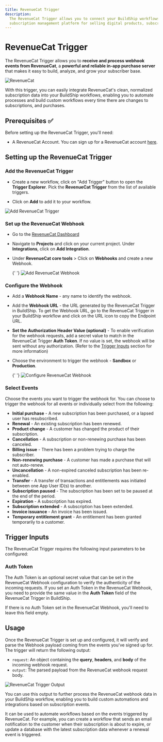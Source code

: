 ```yaml
---
title: RevenueCat Trigger
description:
  The RevenueCat Trigger allows you to connect your BuildShip workflows with your RevenueCat account, which is a
  subscription management platform for selling digital products, subscriptions, software licenses, and courses.
---
```



# RevenueCat Trigger

The RevenueCat Trigger allows you to **receive and process webhook events from RevenueCat**, a **powerful and reliable
in-app purchase server** that makes it easy to build, analyze, and grow your subscriber base.

<Image src={revenuecatOg} alt='RevenueCat' width={1200} />

With this trigger, you can easily integrate RevenueCat's clean, normalized subscription data into your BuildShip
workflows, enabling you to automate processes and build custom workflows every time there are changes to subscriptions,
and purchases.

## Prerequisites ✅

Before setting up the RevenueCat Trigger, you'll need:

- A RevenueCat Account. You can sign up for a RevenueCat account [here](https://app.revenuecat.com/signup).

## Setting up the RevenueCat Trigger

<Steps>

### Add the RevenueCat Trigger

- Create a new workflow, click on "Add Trigger" button to open the **Trigger Explorer**. Pick the **RevenueCat Trigger**
  from the list of available triggers.

- Click on **Add** to add it to your workflow.

<Image src={revenuecat1} alt='Add RevenueCat Trigger' width={1200} />

### Set up the RevenueCat Webhook

- Go to the [RevenueCat Dashboard](https://app.revenuecat.com/overview#)

- Navigate to **Projects** and click on your current project. Under **Integrations**, click on **Add Integration**.

- Under **RevenueCat core tools** > Click on **Webhooks** and create a new Webhook.

  {' '}
  <Image src={revenuecat2} alt='Add RevenueCat Webhook' width={1200} />

### Configure the Webhook

- Add a **Webhook Name** - any name to identify the webhook.
- Add the **Webhook URL** - the URL generated by the RevenueCat Trigger in BuildShip.
  <Callout>
    To get the Webhook URL, go to the RevenueCat Trigger in your BuildShip workflow and click on the URL icon to copy
    the Endpoint URL.
  </Callout>
- **Set the Authorization Header Value (optional)** - To enable verification for the webhook requests, add a secret
  value to match in the RevenueCat Trigger **Auth Token**. If no value is set, the webhook will be sent without any
  authorization. (Refer to the [Trigger Inputs](#trigger-inputs) section for more information)
- Choose the environment to trigger the webhook - **Sandbox** or **Production**.

  {' '}
  <Image src={revenuecat3} alt='Configure RevenueCat Webhook' width={1200} />

### Select Events

Choose the events you want to trigger the webhook for. You can choose to trigger the webhook for all events or
individually select from the following:

- **Initial purchase** - A new subscription has been purchased, or a lapsed user has resubscribed.
- **Renewal** - An existing subscription has been renewed.
- **Product change** - A customer has changed the product of their subscription.
- **Cancellation** - A subscription or non-renewing purchase has been canceled.
- **Billing issue** - There has been a problem trying to charge the subscriber.
- **Non-renewing purchase** - A customer has made a purchase that will not auto-renew.
- **Uncancellation** - A non-expired canceled subscription has been re-enabled.
- **Transfer** - A transfer of transactions and entitlements was initiated between one App User ID(s) to another.
- **Subscription paused** - The subscription has been set to be paused at the end of the period.
- **Expiration** - A subscription has expired.
- **Subscription extended** - A subscription has been extended.
- **Invoice issuance** - An invoice has been issued.
- **Temporary entitlement grant** - An entitlement has been granted temporarily to a customer.

</Steps>

## Trigger Inputs

The RevenueCat Trigger requires the following input parameters to be configured:

### Auth Token

The Auth Token is an optional secret value that can be set in the RevenueCat Webhook configuration to verify the
authenticity of the incoming requests. If you set an Auth Token in the RevenueCat Webhook, you need to provide the same
value in the **Auth Token** field of the RevenueCat Trigger in BuildShip.

<Callout>If there is no Auth Token set in the RevenueCat Webhook, you'll need to leave this field empty.</Callout>

## Usage

Once the RevenueCat Trigger is set up and configured, it will verify and parse the Webhook payload coming from the
events you've signed up for. The trigger will return the following output:

- `request`: An object containing the **query**, **headers**, and **body** of the incoming webhook request.
- `output`: The parsed payload from the RevenueCat webhook request body.

<Image src={revenuecat4} alt='RevenueCat Trigger Output' width={1200} />

You can use this output to further process the RevenueCat webhook data in your BuildShip workflow, enabling you to build
custom automations and integrations based on subscription events.

It can be used to automate workflows based on the events triggered by RevenueCat. For example, you can create a workflow
that sends an email notification to the customer when their subscription is about to expire, or update a database with
the latest subscription data whenever a renewal event is triggered.
